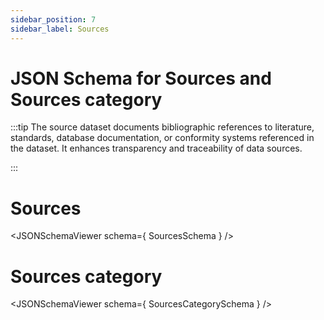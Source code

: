 ```yaml
---
sidebar_position: 7
sidebar_label: Sources
---
```



JSON Schema for Sources and Sources category
========================

:::tip
The source dataset documents bibliographic references to literature, standards, database documentation, or conformity systems referenced in the dataset. It enhances transparency and traceability of data sources.

:::

# Sources
<JSONSchemaViewer schema={ SourcesSchema } />

# Sources category
<JSONSchemaViewer schema={ SourcesCategorySchema } />
